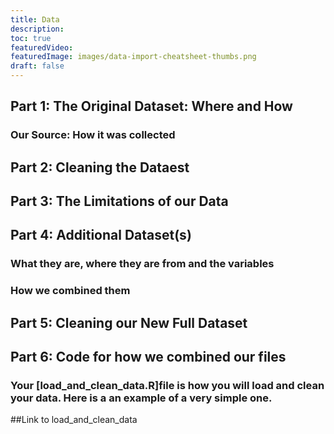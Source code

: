 ```yaml
---
title: Data
description:
toc: true
featuredVideo:
featuredImage: images/data-import-cheatsheet-thumbs.png
draft: false
---
```


## Part 1: The Original Dataset: Where and How 

### Our Source: How it was collected 


## Part 2: Cleaning the Dataest 


## Part 3: The Limitations of our Data


## Part 4: Additional Dataset(s)

### What they are, where they are from and the variables

### How we combined them 



## Part 5: Cleaning our New Full Dataset 


## Part 6: Code for how we combined our files 


### Your [load_and_clean_data.R]file is how you will load and clean your data. Here is a an example of a very simple one.


##Link to load_and_clean_data 





